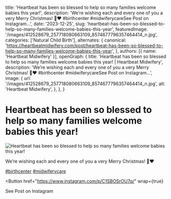   title: 'Heartbeat has been so blessed to help so many families welcome babies this year!',
  description: 'We’re wishing each and every one of you a very Merry Christmas! 🎄❤️ #birthcenter #midwiferycareSee Post on Instagram...',
  date: '2023-12-25',
  slug: 'heartbeat-has-been-so-blessed-to-help-so-many-families-welcome-babies-this-year',
  featuredImage: '/images/412528679_257718080663109_8574677796357464414_n.jpg',
  categories: ['Natural Child Birth'],
  alternates: {
    canonical: 'https://heartbeatmidwifery.com/post/heartbeat-has-been-so-blessed-to-help-so-many-families-welcome-babies-this-year',
  },
  authors: [{ name: 'Heartbeat Midwifery' }],
  openGraph: {
    title: 'Heartbeat has been so blessed to help so many families welcome babies this year! | Heartbeat Midwifery',
    description: 'We’re wishing each and every one of you a very Merry Christmas! 🎄❤️ #birthcenter #midwiferycareSee Post on Instagram...',
    image: {
      url: '/images/412528679_257718080663109_8574677796357464414_n.jpg',
      alt: 'Heartbeat Midwifery',
    },
  },
}


# Heartbeat has been so blessed to help so many families welcome babies this year!

<Image
  src="/images/412528679_257718080663109_8574677796357464414_n.jpg"
  size="large"
  wrap={true}
  alt="Heartbeat has been so blessed to help so many families welcome babies this year!"
/>

We’re wishing each and every one of you a very Merry Christmas! 🎄❤️

[#birthcenter](https://www.instagram.com/explore/tags/birthcenter/) [#midwiferycare](https://www.instagram.com/explore/tags/midwiferycare/)

<Button
  href="https://www.instagram.com/p/C1SBOSrOU7q/"
  wrap={true}
>
  See Post on Instagram
</Button>
